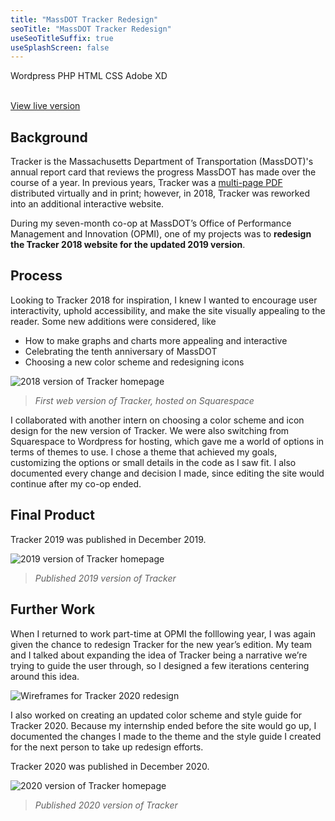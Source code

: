 ```yaml
---
title: "MassDOT Tracker Redesign"
seoTitle: "MassDOT Tracker Redesign"
useSeoTitleSuffix: true
useSplashScreen: false
---
```



<Underlining highlight>Wordpress</Underlining> <Underlining highlight>PHP</Underlining> <Underlining highlight>HTML</Underlining> <Underlining highlight>CSS</Underlining> <Underlining highlight>Adobe XD</Underlining> 
<br />
<br />

 <a href="https://www.massdottracker.com/wp/" target="_blank">View live version</a>

## Background

Tracker is the Massachusetts Department of Transportation (MassDOT)'s annual report card that reviews the progress MassDOT has made over the course of a year. In previous years, Tracker was a <a href="https://www.mass.gov/lists/tracker-annual-performance-management-reports" target="_blank">multi-page PDF</a> distributed virtually and in print; however, in 2018, Tracker was reworked into an additional interactive website.

During my seven-month co-op at MassDOT’s Office of Performance Management and Innovation (OPMI), one of my projects was to **redesign the Tracker 2018 website for the updated 2019 version**.

## Process

Looking to Tracker 2018 for inspiration, I knew I wanted to encourage user interactivity, uphold accessibility, and make the site visually appealing to the reader. 
Some new additions were considered, like
- How to make graphs and charts more appealing and interactive
- Celebrating the tenth anniversary of MassDOT
- Choosing a new color scheme and redesigning icons

![2018 version of Tracker homepage](./tracker18.PNG)
> *First web version of Tracker, hosted on Squarespace*

I collaborated with another intern on choosing a color scheme and icon design for the new version of Tracker. We were also switching from Squarespace to Wordpress for hosting, which gave me a world of options in terms of themes to use. I chose a theme that achieved my goals, customizing the options or small details in the code as I saw fit. I also documented every change and decision I made, since editing the site would continue after my co-op ended.

## Final Product

Tracker 2019 was published in December 2019. 

![2019 version of Tracker homepage](./tracker19.png)
> *Published 2019 version of Tracker*

## Further Work

When I returned to work part-time at OPMI the folllowing year, I was again given the chance to redesign Tracker for the new year’s edition. My team and I talked about expanding the idea of Tracker being a narrative we’re trying to guide the user through, so I designed a few iterations centering around this idea.

![Wireframes for Tracker 2020 redesign](./tracker20-frames.png)

I also worked on creating an updated color scheme and style guide for Tracker 2020. Because my internship ended before the site would go up, I documented the changes I made to the theme and the style guide I created for the next person to take up redesign efforts.

Tracker 2020 was published in December 2020. 

![2020 version of Tracker homepage](./tracker-20.PNG)
> *Published 2020 version of Tracker*